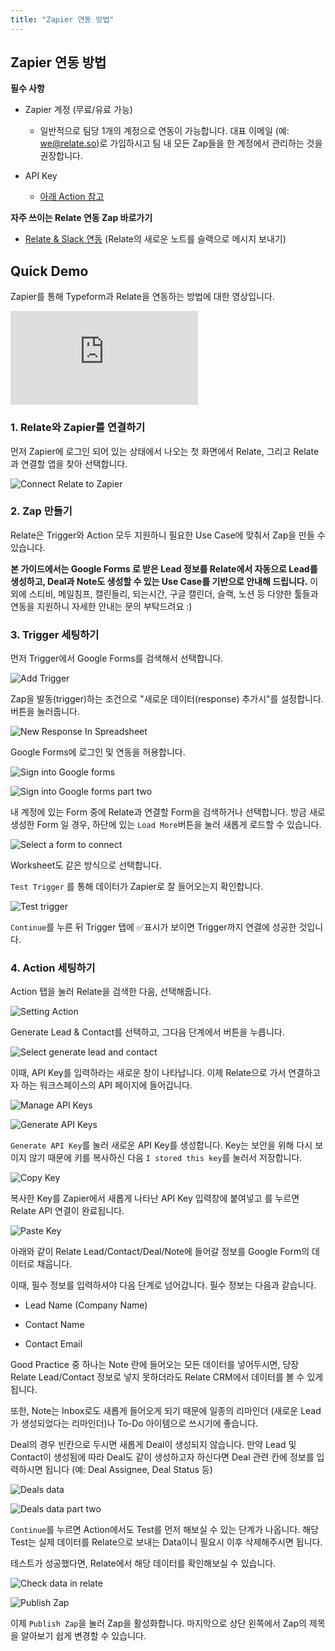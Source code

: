 ```yaml
---
title: "Zapier 연동 방법"
---
```


## Zapier 연동 방법

**필수 사항**

- Zapier 계정 (무료/유료 가능)

  - 일반적으로 팀당 1개의 계정으로 연동이 가능합니다. 대표 이메일 (예: [we@relate.so](mailto:we@relate.so))로 가입하시고 팀 내 모든 Zap들을 한 계정에서 관리하는 것을 권장합니다.

- API Key
  - [아래 Action 참고](/setup/zapier-integration/how-to-integrate-with-zapier#action)

**자주 쓰이는 Relate 연동 Zap 바로가기**

- [Relate & Slack 연동](https://zapier.com/shared/93e3cbb21d5e2e16b9bb7e3ecdb1e2dfb0f61491) (Relate의 새로운 노트를 슬랙으로 메시지 보내기)

## Quick Demo

Zapier를 통해 Typeform과 Relate을 연동하는 방법에 대한 영상입니다.

<Frame>
  <div style={{ paddingBottom: "62.5%" }}>
    <iframe
      src="https://www.loom.com/embed/1c1bfe52df7648c6ac1ab89d1a3f59ea"
      frameborder="0"
      webkitallowfullscreen
      mozallowfullscreen
      allowfullscreen
      style={{
        position: "absolute",
        top: 0,
        left: 0,
        width: "100%",
        height: "100%",
      }}
    ></iframe>
  </div>
</Frame>

### 1. Relate와 Zapier를 연결하기

먼저 Zapier에 로그인 되어 있는 상태에서 나오는 첫 화면에서 Relate, 그리고 Relate과 연결할 앱을 찾아 선택합니다.

![Connect Relate to Zapier](/docs/images/setup/zapier/connect-relate-to-zapier.png)

### 2. Zap 만들기

Relate은 Trigger와 Action 모두 지원하니 필요한 Use Case에 맞춰서 Zap을 만들 수 있습니다.

**본 가이드에서는 Google Forms 로 받은 Lead 정보를 Relate에서 자동으로 Lead를 생성하고, Deal과 Note도 생성할 수 있는 Use Case를 기반으로 안내해 드립니다.** 이외에 스티비, 메일침프, 캘린들리, 되는시간, 구글 캘린더, 슬랙, 노션 등 다양한 툴들과 연동을 지원하니 자세한 안내는 문의 부탁드려요 :)

### 3. Trigger 세팅하기

먼저 Trigger에서 Google Forms를 검색해서 선택합니다.

![Add Trigger](/docs/images/setup/zapier/add-trigger.png)

Zap을 발동(trigger)하는 조건으로 "새로운 데이터(response) 추가시"를 설정합니다. 버튼을 눌러줍니다.

![New Response In Spreadsheet](/docs/images/setup/zapier/new-response-in-spreadsheet.png)

Google Forms에 로그인 및 연동을 허용합니다.

![Sign into Google forms](/docs/images/setup/zapier/sign-into-google-forms.png)

![Sign into Google forms part two](/docs/images/setup/zapier/sign-into-google-forms-2.png)

내 계정에 있는 Form 중에 Relate과 연결할 Form을 검색하거나 선택합니다. 방금 새로 생성한 Form 일 경우, 하단에 있는 `Load More`버튼을 눌러 새롭게 로드할 수 있습니다.

![Select a form to connect](/docs/images/setup/zapier/select-a-form-to-connect.png)

Worksheet도 같은 방식으로 선택합니다.

`Test Trigger` 를 통해 데이터가 Zapier로 잘 들어오는지 확인합니다.

![Test trigger](/docs/images/setup/zapier/test-trigger.png)

`Continue`를 누른 뒤 Trigger 탭에 ✅표시가 보이면 Trigger까지 연결에 성공한 것입니다.

### 4. Action 세팅하기

Action 탭을 눌러 Relate을 검색한 다음, 선택해줍니다.

![Setting Action](/docs/images/setup/zapier/setting-action.png)

Generate Lead & Contact를 선택하고, 그다음 단계에서 버튼을 누릅니다.

![Select generate lead and contact](/docs/images/setup/zapier/select-generate-lead-and-contact.png)

이때, API Key를 입력하라는 새로운 창이 나타납니다. 이제 Relate으로 가서 연결하고자 하는 워크스페이스의 API 페이지에 들어갑니다.

![Manage API Keys](/docs/images/setup/zapier/manage-api-keys.png)

![Generate API Keys](/docs/images/setup/zapier/generate-api-key.png)

`Generate API Key`를 눌러 새로운 API Key를 생성합니다. Key는 보안을 위해 다시 보이지 않기 때문에 키를 복사하신 다음 `I stored this key`를 눌러서 저장합니다.

![Copy Key](/docs/images/setup/zapier/copy-key.png)

복사한 Key를 Zapier에서 새롭게 나타난 API Key 입력창에 붙여넣고 를 누르면 Relate API 연결이 완료됩니다.

![Paste Key](/docs/images/setup/zapier/paste-key.png)

아래와 같이 Relate Lead/Contact/Deal/Note에 들어갈 정보를 Google Form의 데이터로 채웁니다.

이때, 필수 정보를 입력하셔야 다음 단계로 넘어갑니다. 필수 정보는 다음과 같습니다.

- Lead Name (Company Name)

- Contact Name

- Contact Email

Good Practice 중 하나는 Note 란에 들어오는 모든 데이터를 넣어두시면, 당장 Relate Lead/Contact 정보로 넣지 못하더라도 Relate CRM에서 데이터를 볼 수 있게 됩니다.

또한, Note는 Inbox로도 새롭게 들어오게 되기 때문에 일종의 리마인더 (새로운 Lead가 생성되었다는 리마인더)나 To-Do 아이템으로 쓰시기에 좋습니다.

Deal의 경우 빈칸으로 두시면 새롭게 Deal이 생성되지 않습니다. 만약 Lead 및 Contact이 생성됨에 따라 Deal도 같이 생성하고자 하신다면 Deal 관련 칸에 정보를 입력하시면 됩니다 (예: Deal Assignee, Deal Status 등)

![Deals data](/docs/images/setup/zapier/deals-data.png)

![Deals data part two](/docs/images/setup/zapier/deals-data-2.png)

`Continue`를 누르면 Action에서도 Test를 먼저 해보실 수 있는 단계가 나옵니다. 해당 Test는 실제 데이터를 Relate으로 보내는 Data이니 필요시 이후 삭제해주시면 됩니다.

테스트가 성공했다면, Relate에서 해당 데이터를 확인해보실 수 있습니다.

![Check data in relate](/docs/images/setup/zapier/check-data-relate.png)

![Publish Zap](/docs/images/setup/zapier/publish-zap.png)

이제 `Publish Zap`을 눌러 Zap을 활성화합니다. 마지막으로 상단 왼쪽에서 Zap의 제목을 알아보기 쉽게 변경할 수 있습니다.
